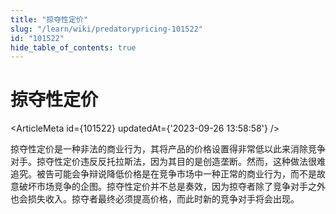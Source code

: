 ```yaml
---
title: "掠夺性定价"
slug: "/learn/wiki/predatorypricing-101522"
id: "101522"
hide_table_of_contents: true
---
```



# 掠夺性定价

<ArticleMeta id={101522} updatedAt={'2023-09-26 13:58:58'} />
<div className='border-solid border-b border-t-0 my-4 border-[var(--ifm-color-gray-300)]' />

掠夺性定价是一种非法的商业行为，其将产品的价格设置得非常低以此来消除竞争对手。掠夺性定价违反反托拉斯法，因为其目的是创造垄断。然而，这种做法很难追究。被告可能会争辩说降低价格是在竞争市场中一种正常的商业行为，而不是故意破坏市场竞争的企图。掠夺性定价并不总是奏效，因为掠夺者除了竞争对手之外也会损失收入。掠夺者最终必须提高价格，而此时新的竞争对手将会出现。
